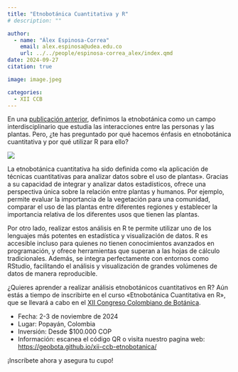 ```yaml
---
title: "Etnobotánica Cuantitativa y R"
# description: ""

author: 
  - name: "Álex Espinosa-Correa"
    email: alex.espinosa@udea.edu.co
    url: ../../people/espinosa-correa_alex/index.qmd
date: 2024-09-27
citation: true

image: image.jpeg

categories:
  - XII CCB
---
```


En una [publicación anterior](../2024-09-04_xii-ccb/index.qmd), definimos la etnobotánica como un campo interdisciplinario que estudia las interacciones entre las personas y las plantas. Pero, ¿te has preguntado por qué hacemos énfasis en etnobotánica cuantitativa y por qué utilizar R para ello?

![](image.jpeg){fig-align="center" fig-alt="Afiche promocional del curso «Etnobotánica Cuantitativa en R» en el XII Congreso Colombiano de Botánica. En el lado izquierdo, aparecen dos gráficos circulares que muestran la relación entre plantas y sus usos, además de un código QR sobre las palabras «geobota.github.io». En el lado derecho aparece el texto: «ETNOBOTÁNICA CUANTITATIVA EN R. Popayán, Colombia. 2-3 de noviembre. Desde $100.000 COP. Transforma datos en valiosos conocimientos etnobotánicos con herramientas avanzadas de R en RStudio». En la esquina superior derecha aparece el logo del congreso. En la parte inferior aparecen los logos de las instituciones organizadoras."}

La etnobotánica cuantitativa ha sido definida como «la aplicación de técnicas cuantitativas para analizar datos sobre el uso de plantas». Gracias a su capacidad de integrar y analizar datos estadísticos, ofrece una perspectiva única sobre la relación entre plantas y humanos. Por ejemplo, permite evaluar la importancia de la vegetación para una comunidad, comparar el uso de las plantas entre diferentes regiones y establecer la importancia relativa de los diferentes usos que tienen las plantas.

Por otro lado, realizar estos análisis en R te permite utilizar uno de los lenguajes más potentes en estadística y visualización de datos. R es accesible incluso para quienes no tienen conocimientos avanzados en programación, y ofrece herramientas que superan a las hojas de cálculo tradicionales. Además, se integra perfectamente con entornos como RStudio, facilitando el análisis y visualización de grandes volúmenes de datos de manera reproducible.

¿Quieres aprender a realizar análisis etnobotánicos cuantitativos en R? Aún estás a tiempo de inscribirte en el curso «Etnobotánica Cuantitativa en R», que se llevará a cabo en el [XII Congreso Colombiano de Botánica](https://congresobotanica.org).

-   Fecha: 2-3 de noviembre de 2024
-   Lugar: Popayán, Colombia
-   Inversión: Desde $100.000 COP
-   Información: escanea el código QR o visita nuestro pagina web: <https://geobota.github.io/xii-ccb-etnobotanica/>

¡Inscríbete ahora y asegura tu cupo!
